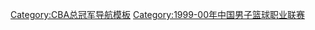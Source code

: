 {{Navbox with collapsible groups
| name = 1999-2000赛季CBA总冠军
| titlestyle = background:#FAC001;color:#BA5730
| title = [[八一南昌火箭篮球俱乐部|{{color|#BA5730|八一火箭}}]] [[2000年CBA总决赛|{{color|#BA5730|1999-2000赛季CBA总冠军}}]]
| state = {{{state|autocollapse}}}
| selected = {{{1|}}}
| listclass = hlist
| groupstyle = background:#FAC001;color:#BA5730
| group1 = 总决赛报名球员
| abbr1 = 1
| list1 = 
* 4 [[范斌 (篮球)|范斌]]
* 5 [[阿的江|阿的江·苏莱曼]]
* 6 [[刘强 (篮球运动员)|刘强]]
* 9 [[陈可 (篮球运动员)|陈可]]
* 10 [[刘玉栋]]
* 11 [[李楠 (篮球运动员)|李楠]]
* 12 [[遇俊锴]]
* 13 [[张劲松]]
* 14 [[王治郅]]
| group2 = 其他球员
| abbr2 = 2
| list2 = 
* 7 [[李可 (篮球运动员)|李可]]
* 8 [[闫宇峰]]
* 16 [[罗汉 (篮球运动员)|罗汉]]
* 17 [[邓宇]]
* 18 [[柏杨 (篮球运动员)|柏杨]]
| belowstyle = background:#FAC001;color:#BA5730
| below = 主教练：[[张斌 (篮球运动员)|{{color|#BA5730|张斌}}]]
}}<noinclude>
[[Category:CBA总冠军导航模板]]
[[Category:1999-00年中国男子篮球职业联赛]]
</noinclude>